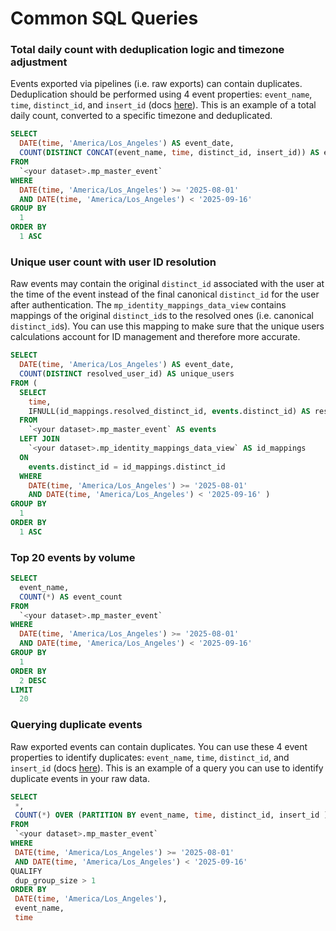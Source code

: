 # Common SQL Queries

### Total daily count with deduplication logic and timezone adjustment 

Events exported via pipelines (i.e. raw exports) can contain duplicates. Deduplication should be performed using 4 event properties: `event_name`, `time`, `distinct_id`, and `insert_id` (docs [here](https://developer.mixpanel.com/reference/event-deduplication)). This is an example of a total daily count, converted to a specific timezone and deduplicated.

```sql
SELECT
  DATE(time, 'America/Los_Angeles') AS event_date,
  COUNT(DISTINCT CONCAT(event_name, time, distinct_id, insert_id)) AS event_count,
FROM
  `<your dataset>.mp_master_event`
WHERE
  DATE(time, 'America/Los_Angeles') >= '2025-08-01'
  AND DATE(time, 'America/Los_Angeles') < '2025-09-16'
GROUP BY
  1
ORDER BY
  1 ASC
```

### Unique user count with user ID resolution

Raw events may contain the original `distinct_id` associated with the user at the time of the event instead of the final canonical `distinct_id` for the user after authentication. The `mp_identity_mappings_data_view` contains mappings of the original `distinct_id`s to the resolved ones (i.e. canonical `distinct_id`s). You can use this mapping to make sure that the unique users calculations account for ID management and therefore more accurate.

```sql
SELECT
  DATE(time, 'America/Los_Angeles') AS event_date,
  COUNT(DISTINCT resolved_user_id) AS unique_users
FROM (
  SELECT
    time,
    IFNULL(id_mappings.resolved_distinct_id, events.distinct_id) AS resolved_user_id
  FROM
    `<your dataset>.mp_master_event` AS events
  LEFT JOIN
    `<your dataset>.mp_identity_mappings_data_view` AS id_mappings
  ON
    events.distinct_id = id_mappings.distinct_id
  WHERE
    DATE(time, 'America/Los_Angeles') >= '2025-08-01'
    AND DATE(time, 'America/Los_Angeles') < '2025-09-16' )
GROUP BY
  1
ORDER BY
  1 ASC
```

### Top 20 events by volume

```sql
SELECT
  event_name,
  COUNT(*) AS event_count
FROM
  `<your dataset>.mp_master_event`
WHERE
  DATE(time, 'America/Los_Angeles') >= '2025-08-01'
  AND DATE(time, 'America/Los_Angeles') < '2025-09-16'
GROUP BY
  1
ORDER BY
  2 DESC
LIMIT
  20
```

### Querying duplicate events 

Raw exported events can contain duplicates. You can use these 4 event properties to identify duplicates: `event_name`, `time`, `distinct_id`, and `insert_id` (docs [here](https://developer.mixpanel.com/reference/event-deduplication)). This is an example of a query you can use to identify duplicate events in your raw data.

```sql
SELECT
 *,
 COUNT(*) OVER (PARTITION BY event_name, time, distinct_id, insert_id ) AS dup_group_size
FROM
 `<your dataset>.mp_master_event`
WHERE
 DATE(time, 'America/Los_Angeles') >= '2025-08-01'
 AND DATE(time, 'America/Los_Angeles') < '2025-09-16'
QUALIFY
 dup_group_size > 1
ORDER BY
 DATE(time, 'America/Los_Angeles'),
 event_name,
 time
 ```


